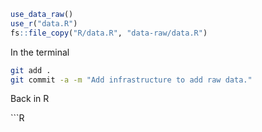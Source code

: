 ```R
use_data_raw()
use_r("data.R")
fs::file_copy("R/data.R", "data-raw/data.R")
```

In the terminal

```bash
git add .
git commit -a -m "Add infrastructure to add raw data."
```
Back in R

```R
